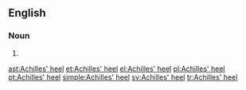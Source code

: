 ==English==

===Noun===
{{en-noun|head=[[Achilles]]' [[heel]]}}
# {{alternative spelling of|Achilles heel|lang=en}}

[[ast:Achilles' heel]]
[[et:Achilles' heel]]
[[el:Achilles' heel]]
[[pl:Achilles' heel]]
[[pt:Achilles' heel]]
[[simple:Achilles' heel]]
[[sv:Achilles' heel]]
[[tr:Achilles' heel]]